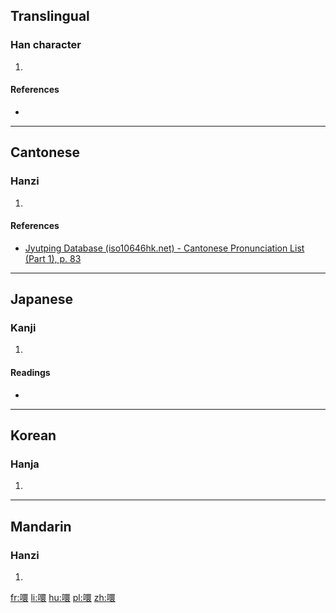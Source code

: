 ==Translingual==

===Han character===
{{Han char|rn=30|rad=口|as=13|sn=16|four=66032|canj=RWLV|ids=⿰口睘}}

# {{defn|Han|sort=口13}}

====References====
* {{Han ref|kx=0210.210|dkj=04393|dj=0433.090|hdz=10691.110|uh=566E|ud=22126|bh=E8FE|bd=59646}}

----

==Cantonese==

===Hanzi===
{{yue-hanzi|jyut=[[jyun3]]|y=yun3}}

# {{defn|lang=yue|sort=口13}}

====References====
*[http://www.iso10646hk.net/jp/document/download.jsp Jyutping Database (iso10646hk.net) - Cantonese Pronunciation List (Part 1), p. 83]

----

==Japanese==

===Kanji===
{{ja-kanji|grade=|rs=口13}}

# {{defn|lang=ja|sort=口13}}

====Readings====
* {{ja-readings|on=[[えん]] (en)|kun=}}

----

==Korean==

===Hanja===
{{ko-hanja|hangeul=연|rv=yeon|mr=yŏn}}

# {{defn|lang=ko|sort=口13}}

----

==Mandarin==

===Hanzi===
{{cmn-hanzi|pin=[[yuān]] ([[yuan1]])|wg=yüan<sup>1</sup>}}

# {{defn|lang=cmn|sort=口13}}

[[fr:噮]]
[[li:噮]]
[[hu:噮]]
[[pl:噮]]
[[zh:噮]]